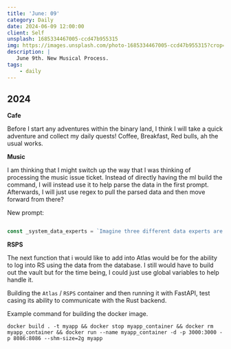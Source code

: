 ```yaml
---
title: 'June: 09'
category: Daily
date: 2024-06-09 12:00:00
client: Self
unsplash: 1685334467005-ccd47b955315
img: https://images.unsplash.com/photo-1685334467005-ccd47b955315?crop=entropy&cs=srgb&fm=jpg&ixid=MnwzNjM5Nzd8MHwxfHJhbmRvbXx8fHx8fHx8fDE2ODE3NDg2ODY&ixlib=rb-4.0.3&q=85
description: |
   June 9th. New Musical Process.
tags:
    - daily
---
```


## 2024

**Cafe**

Before I start any adventures within the binary land, I think I will take a quick adventure and collect my daily quests!
Coffee, Breakfast, Red bulls, ah the usual works.

**Music**

I am thinking that I might switch up the way that I was thinking of processing the music issue ticket.
Instead of directly having the ml build the command, I will instead use it to help parse the data in the first prompt.
Afterwards, I will just use regex to pull the parsed data and then move forward from there?

New prompt:

```js

const _system_data_experts = `Imagine three different data experts are answering this task. All experts will write down their steps of their thinking, then share it with the group. Then all the experts will go on to the next step, etc. If any expert realizes they're wrong at any point, then they leave.`;


```


**RSPS**

The next function that i would like to add into Atlas would be for the ability to log into RS using the data from the database.
I still would have to build out the vault but for the time being, I could just use global variables to help handle it.

Building the `Atlas` / `RSPS` container and then running it with FastAPI, test casing its ability to communicate with the Rust backend.

Example command for building the docker image.

```shell
docker build . -t myapp && docker stop myapp_container && docker rm myapp_container && docker run --name myapp_container -d -p 3000:3000 -p 8086:8086 --shm-size=2g myapp
```

